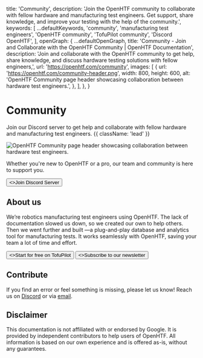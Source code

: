 
  title: 'Community',
  description:
    'Join the OpenHTF community to collaborate with fellow hardware and manufacturing test engineers. Get support, share knowledge, and improve your testing with the help of the community.',
  keywords: [
    ...defaultKeywords,
    'community',
    'manufacturing test engineers',
    'OpenHTF community',
    'TofuPilot community',
    'Discord OpenHTF',
  ],
  openGraph: {
    ...defaultOpenGraph,
    title:
      'Community - Join and Collaborate with the OpenHTF Community | OpenHTF Documentation',
    description:
      'Join and collaborate with the OpenHTF community to get help, share knowledge, and discuss hardware testing solutions with fellow engineers,',
    url: 'https://openhtf.com/community',
    images: [
      {
        url: 'https://openhtf.com/community-header.png',
        width: 800,
        height: 600,
        alt: 'OpenHTF Community page header showcasing collaboration between hardware test engineers.',
      },
    ],
  },
}

# Community

Join our Discord server to get help and collaborate with fellow hardware and manufacturing test engineers. {{ className: 'lead' }}

<Image
  src="/community-header.png"
  link="https://discord.gg/T4pak7pk"
  alt="OpenHTF Community page header showcasing collaboration between hardware test engineers."
/>

Whether you're new to OpenHTF or a pro, our team and community is here to support you.

<div className="not-prose mb-8 mt-6 flex gap-3">
  <Button href="https://discord.gg/T4pak7pk" variant="discord" arrow="right">
    <>Join Discord Server</>
  </Button>
</div>

## About us

We’re robotics manufacturing test engineers using OpenHTF. The lack of documentation slowed us down, so we created our own to help others. Then we went further and built <TofuPilotLink utmMedium="community" />—a plug-and-play database and analytics tool for manufacturing tests. It works seamlessly with OpenHTF, saving your team a lot of time and effort.

<div className="not-prose mb-8 mt-6 flex gap-3">
  <Button href="https://tofupilot.com/auth/signup" arrow="right">
    <>Start for free on TofuPilot</>
  </Button>
  <Button href="https://mailchi.mp/02b97e5daf4c/openhtf" variant="outline">
    <>Subscribe to our newsletter</>
  </Button>
</div>

## Contribute

If you find an error or feel something is missing, please let us know! Reach us on [Discord](https://discord.gg/T4pak7pk) or via [email](mailto:support@tofupilot.com).

## Disclaimer

This documentation is not affiliated with or endorsed by Google. It is provided by independent contributors to help users of OpenHTF. All information is based on our own experience and is offered as-is, without any guarantees.
